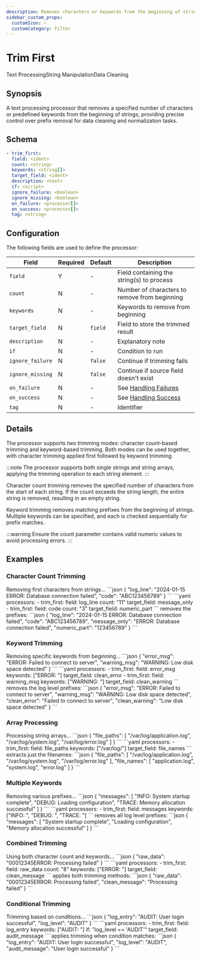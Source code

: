 ```yaml
---
description: Removes characters or keywords from the beginning of strings
sidebar_custom_props: 
  customIcon: ✂️
  customCategory: Filter
---
```


# Trim First

<span className="theme-doc-version-badge badge badge--primary">Text Processing</span><span className="theme-doc-version-badge badge badge--secondary">String Manipulation</span><span className="theme-doc-version-badge badge badge--secondary">Data Cleaning</span>

## Synopsis

A text processing processor that removes a specified number of characters or predefined keywords from the beginning of strings, providing precise control over prefix removal for data cleaning and normalization tasks.

## Schema

```yaml {1,2}
- trim_first:
  field: <ident>
  count: <string>
  keywords: <string[]>
  target_field: <ident>
  description: <text>
  if: <script>
  ignore_failure: <boolean>
  ignore_missing: <boolean>
  on_failure: <processor[]>
  on_success: <processor[]>
  tag: <string>
```

## Configuration

The following fields are used to define the processor:

|Field|Required|Default|Description|
|---|---|---|---|
|`field`|Y|-|Field containing the string(s) to process|
|`count`|N|-|Number of characters to remove from beginning|
|`keywords`|N|-|Keywords to remove from beginning|
|`target_field`|N|`field`|Field to store the trimmed result|
|`description`|N|-|Explanatory note|
|`if`|N|-|Condition to run|
|`ignore_failure`|N|`false`|Continue if trimming fails|
|`ignore_missing`|N|`false`|Continue if source field doesn't exist|
|`on_failure`|N|-|See [Handling Failures](../handling-failures.mdx)|
|`on_success`|N|-|See [Handling Success](../handling-success.mdx)|
|`tag`|N|-|Identifier|

## Details

The processor supports two trimming modes: character count-based trimming and keyword-based trimming. Both modes can be used together, with character trimming applied first followed by keyword trimming.

:::note
The processor supports both single strings and string arrays, applying the trimming operation to each string element.
:::

Character count trimming removes the specified number of characters from the start of each string. If the count exceeds the string length, the entire string is removed, resulting in an empty string.

Keyword trimming removes matching prefixes from the beginning of strings. Multiple keywords can be specified, and each is checked sequentially for prefix matches.

:::warning
Ensure the count parameter contains valid numeric values to avoid processing errors.
:::

## Examples

### Character Count Trimming

<ExampleGrid>
  <CommentCol>
    Removing first characters from strings...
  </CommentCol>
  <CodeCol>
    ```json
    {
      "log_line": "2024-01-15 ERROR: Database connection failed",
      "code": "ABC123456789"
    }
    ```
    ```yaml
    processors:
      - trim_first:
        field: log_line
        count: "11"
        target_field: message_only
      - trim_first:
        field: code
        count: "3"
        target_field: numeric_part
    ```
  </CodeCol>
  <CommentCol>
    removes the prefixes:
  </CommentCol>
  <CodeCol>
    ```json
    {
      "log_line": "2024-01-15 ERROR: Database connection failed",
      "code": "ABC123456789",
      "message_only": "ERROR: Database connection failed",
      "numeric_part": "123456789"
    }
    ```
  </CodeCol>
</ExampleGrid>

### Keyword Trimming

<ExampleGrid>
  <CommentCol>
    Removing specific keywords from beginning...
  </CommentCol>
  <CodeCol>
    ```json
    {
      "error_msg": "ERROR: Failed to connect to server",
      "warning_msg": "WARNING: Low disk space detected"
    }
    ```
    ```yaml
    processors:
      - trim_first:
        field: error_msg
        keywords: ["ERROR: "]
        target_field: clean_error
      - trim_first:
        field: warning_msg
        keywords: ["WARNING: "]
        target_field: clean_warning
    ```
  </CodeCol>
  <CommentCol>
    removes the log level prefixes:
  </CommentCol>
  <CodeCol>
    ```json
    {
      "error_msg": "ERROR: Failed to connect to server",
      "warning_msg": "WARNING: Low disk space detected",
      "clean_error": "Failed to connect to server",
      "clean_warning": "Low disk space detected"
    }
    ```
  </CodeCol>
</ExampleGrid>

### Array Processing

<ExampleGrid>
  <CommentCol>
    Processing string arrays...
  </CommentCol>
  <CodeCol>
    ```json
    {
      "file_paths": [
        "/var/log/application.log",
        "/var/log/system.log",
        "/var/log/error.log"
      ]
    }
    ```
    ```yaml
    processors:
      - trim_first:
        field: file_paths
        keywords: ["/var/log/"]
        target_field: file_names
    ```
  </CodeCol>
  <CommentCol>
    extracts just the filenames:
  </CommentCol>
  <CodeCol>
    ```json
    {
      "file_paths": [
        "/var/log/application.log",
        "/var/log/system.log",
        "/var/log/error.log"
      ],
      "file_names": [
        "application.log",
        "system.log",
        "error.log"
      ]
    }
    ```
  </CodeCol>
</ExampleGrid>

### Multiple Keywords

<ExampleGrid>
  <CommentCol>
    Removing various prefixes...
  </CommentCol>
  <CodeCol>
    ```json
    {
      "messages": [
        "INFO: System startup complete",
        "DEBUG: Loading configuration",
        "TRACE: Memory allocation successful"
      ]
    }
    ```
    ```yaml
    processors:
      - trim_first:
        field: messages
        keywords: ["INFO: ", "DEBUG: ", "TRACE: "]
    ```
  </CodeCol>
  <CommentCol>
    removes all log level prefixes:
  </CommentCol>
  <CodeCol>
    ```json
    {
      "messages": [
        "System startup complete",
        "Loading configuration",
        "Memory allocation successful"
      ]
    }
    ```
  </CodeCol>
</ExampleGrid>

### Combined Trimming

<ExampleGrid>
  <CommentCol>
    Using both character count and keywords...
  </CommentCol>
  <CodeCol>
    ```json
    {
      "raw_data": "00012345ERROR: Processing failed"
    }
    ```
    ```yaml
    processors:
      - trim_first:
        field: raw_data
        count: "8"
        keywords: ["ERROR: "]
        target_field: clean_message
    ```
  </CodeCol>
  <CommentCol>
    applies both trimming methods:
  </CommentCol>
  <CodeCol>
    ```json
    {
      "raw_data": "00012345ERROR: Processing failed",
      "clean_message": "Processing failed"
    }
    ```
  </CodeCol>
</ExampleGrid>

### Conditional Trimming

<ExampleGrid>
  <CommentCol>
    Trimming based on conditions...
  </CommentCol>
  <CodeCol>
    ```json
    {
      "log_entry": "AUDIT: User login successful",
      "log_level": "AUDIT"
    }
    ```
    ```yaml
    processors:
      - trim_first:
        field: log_entry
        keywords: ["AUDIT: "]
        if: "log_level == 'AUDIT'"
        target_field: audit_message
    ```
  </CodeCol>
  <CommentCol>
    applies trimming when condition matches:
  </CommentCol>
  <CodeCol>
    ```json
    {
      "log_entry": "AUDIT: User login successful",
      "log_level": "AUDIT",
      "audit_message": "User login successful"
    }
    ```
  </CodeCol>
</ExampleGrid>
